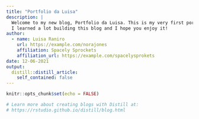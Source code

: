 ```yaml
---
title: "Portfolio da Luisa"
description: |
  Welcome to my new blog, Portfolio da Luisa. This is my very first portfolio with data science analysis!
  I learned a lot building this blog and I hope you enjoy it!
author:
  - name: Luisa Raniro
    url: https://example.com/norajones
    affiliation: Spacely Sprockets
    affiliation_url: https://example.com/spacelysprokets
date: 12-06-2021
output:
  distill::distill_article:
    self_contained: false
---
```


```r
knitr::opts_chunk$set(echo = FALSE)

# Learn more about creating blogs with Distill at:
# https://rstudio.github.io/distill/blog.html

```



